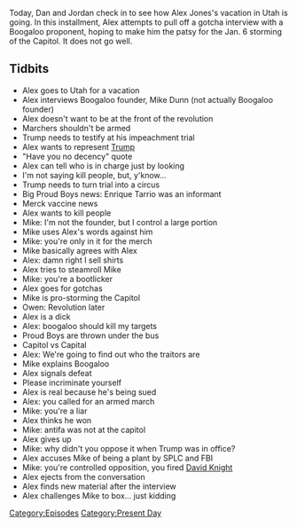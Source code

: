 {{DEFAULTSORT:
    #_EPISODE_0525:January 27, 2021
}}{{Episode
    | title           = January 27, 2021
    | caption         = Listen to this episode on [https://knowledgefight.libsyn.com/525-january-27-2021 Libsyn] [https://open.spotify.com/episode/207KSDkAYbMjyJuQ6cOO0K Spotify], Read the [[Transcript/525: January 27, 2021|Unofficial Transcript]], View discussion on [https://reddit.com/l7kek7 Reddit]
    | episodeNumber   = 525
    | length          = 01:50:09
    | airDate         = January 29, 2021
    | coverageDate    = January 27, 2021
    | episodeType     = [[:Category:Present Day|Present Day]]
    | appearance      = [[Mike Dunn]], [[Enrique Tarrio]], [[Owen Shroyer]]
    | previousEpisode = [[524: Inauguration 2021]]
    | nextEpisode     = [[526: January 28-31, 2021]]
}}

{{Stub}}

Today, Dan and Jordan check in to see how Alex Jones's vacation in Utah is going. In this installment, Alex attempts to pull off a gotcha interview with a Boogaloo proponent, hoping to make him the patsy for the Jan. 6 storming of the Capitol. It does not go well.

==Tidbits==

*Alex goes to Utah for a vacation
*Alex interviews Boogaloo founder, Mike Dunn (not actually Boogaloo founder)
*Alex doesn't want to be at the front of the revolution
*Marchers shouldn't be armed
*Trump needs to testify at his impeachment trial
*Alex wants to represent [[Donald Trump|Trump]]
*"Have you no decency" quote
*Alex can tell who is in charge just by looking
*I'm not saying kill people, but, y'know...
*Trump needs to turn trial into a circus
*Big Proud Boys news: Enrique Tarrio was an informant
*Merck vaccine news
*Alex wants to kill people
*Mike: I'm not the founder, but I control a large portion
*Mike uses Alex's words against him
*Mike: you're only in it for the merch
*Mike basically agrees with Alex
*Alex: damn right I sell shirts
*Alex tries to steamroll Mike
*Mike: you're a bootlicker
*Alex goes for gotchas
*Mike is pro-storming the Capitol
*Owen: Revolution later
*Alex is a dick
*Alex: boogaloo should kill my targets
*Proud Boys are thrown under the bus
*Capitol vs Capital
*Alex: We're going to find out who the traitors are
*Mike explains Boogaloo
*Alex signals defeat
*Please incriminate yourself
*Alex is real because he's being sued
*Alex: you called for an armed march
*Mike: you're a liar
*Alex thinks he won
*Mike: antifa was not at the capitol
*Alex gives up
*Mike: why didn't you oppose it when Trump was in office?
*Alex accuses Mike of being a plant by SPLC and FBI
*Mike: you're controlled opposition, you fired [[David Knight]]
*Alex ejects from the conversation
*Alex finds new material after the interview
*Alex challenges Mike to box... just kidding

[[Category:Episodes]]
[[Category:Present Day]]
